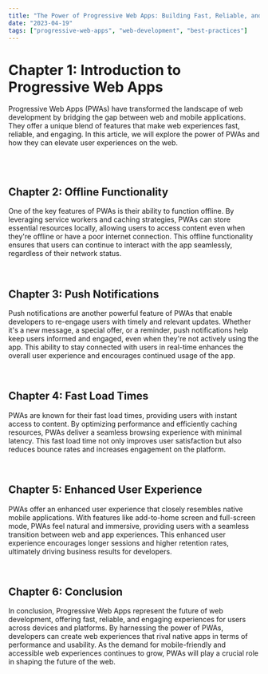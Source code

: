 ```yaml
---
title: "The Power of Progressive Web Apps: Building Fast, Reliable, and Engaging Web Experiences"
date: "2023-04-19"
tags: ["progressive-web-apps", "web-development", "best-practices"]
---
```


# Chapter 1: Introduction to Progressive Web Apps

Progressive Web Apps (PWAs) have transformed the landscape of web development by bridging the gap between web and mobile applications. They offer a unique blend of features that make web experiences fast, reliable, and engaging. In this article, we will explore the power of PWAs and how they can elevate user experiences on the web.

<br />
<br />

## Chapter 2: Offline Functionality

One of the key features of PWAs is their ability to function offline. By leveraging service workers and caching strategies, PWAs can store essential resources locally, allowing users to access content even when they're offline or have a poor internet connection. This offline functionality ensures that users can continue to interact with the app seamlessly, regardless of their network status.

<br />

## Chapter 3: Push Notifications

Push notifications are another powerful feature of PWAs that enable developers to re-engage users with timely and relevant updates. Whether it's a new message, a special offer, or a reminder, push notifications help keep users informed and engaged, even when they're not actively using the app. This ability to stay connected with users in real-time enhances the overall user experience and encourages continued usage of the app.

<br />

## Chapter 4: Fast Load Times

PWAs are known for their fast load times, providing users with instant access to content. By optimizing performance and efficiently caching resources, PWAs deliver a seamless browsing experience with minimal latency. This fast load time not only improves user satisfaction but also reduces bounce rates and increases engagement on the platform.

<br />

## Chapter 5: Enhanced User Experience

PWAs offer an enhanced user experience that closely resembles native mobile applications. With features like add-to-home screen and full-screen mode, PWAs feel natural and immersive, providing users with a seamless transition between web and app experiences. This enhanced user experience encourages longer sessions and higher retention rates, ultimately driving business results for developers.

<br />

## Chapter 6: Conclusion

In conclusion, Progressive Web Apps represent the future of web development, offering fast, reliable, and engaging experiences for users across devices and platforms. By harnessing the power of PWAs, developers can create web experiences that rival native apps in terms of performance and usability. As the demand for mobile-friendly and accessible web experiences continues to grow, PWAs will play a crucial role in shaping the future of the web.

<br />

<CustomImage
    src="https://images.unsplash.com/photo-1512941937669-90a1b58e7e9c?q=80&w=1740&auto=format&fit=crop&ixlib=rb-4.0.3&ixid=M3wxMjA3fDB8MHxwaG90by1wYWdlfHx8fGVufDB8fHx8fA%3D%3D?q=80&w=800&h=600&auto=format&fit=crop"
    alt="The Power of Progressive Web Apps: Building Fast, Reliable, and Engaging Web Experiences"
/>
